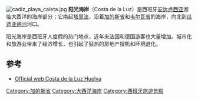 [[File:cadiz_playa_caleta.jpg|thumb]]
'''阳光海岸'''（Costa de la Luz）是西班牙[[安达卢西亚|安达卢西亚]]濒临大西洋的海岸部分；它南起[[塔里法|塔里法]]，沿着[[加的斯省|加的斯省]]和[[韦尔瓦省|韦尔瓦省]]的海岸，向北到[[瓜迪亚纳河|瓜迪亚纳河]]河口。

阳光海岸是西班牙人度假的热门地点，近年来法国和德国游客也大量增加。城市化和旅游业带来了经济增长，也引起了狂热的房地产投机和环境退化。  

==参考==
{{Commonscat|Costa de la Luz|阳光海岸 (西班牙)}}
{{coord|36|15|N|5|58|W|region:ES_type:city|display=title}}
* [https://web.archive.org/web/20080315093039/http://www-org.andalucia.org/cms/playas/costa-de-la-luz-huelva Official web Costa de la Luz Huelva] {{es icon}}

{{normdaten}}
[[Category:加的斯省|Category:加的斯省]]
[[Category:大西洋海岸|Category:大西洋海岸]]
[[Category:西班牙旅遊景點|Category:西班牙旅遊景點]]
{{spain-geo-stub}}